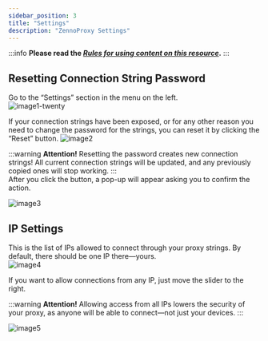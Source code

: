 ```yaml
---
sidebar_position: 3
title: "Settings"
description: "ZennoProxy Settings"
---
```


:::info **Please read the [*Rules for using content on this resource*](../Disclaimer).**
:::

## Resetting Connection String Password

Go to the “Settings” section in the menu on the left.  
![image1-twenty](./assets/Settings/image1.png)  

If your connection strings have been exposed, or for any other reason you need to change the password for the strings, you can reset it by clicking the “Reset” button.
![image2](./assets/Settings/image2.png)  

:::warning **Attention!**
Resetting the password creates new connection strings! All current connection strings will be updated, and any previously copied ones will stop working.
:::    
After you click the button, a pop-up will appear asking you to confirm the action.  

![image3](./assets/Settings/image3.png)  

## IP Settings

This is the list of IPs allowed to connect through your proxy strings. By default, there should be one IP there—yours.  
![image4](./assets/Settings/image4.png)  

If you want to allow connections from any IP, just move the slider to the right.

:::warning **Attention!**
Allowing access from all IPs lowers the security of your proxy, as anyone will be able to connect—not just your devices.
:::

![image5](./assets/Settings/image5.png)